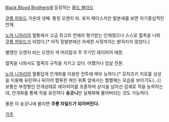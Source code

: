 [[Black Blood Brothers]]에 등장하는 [[올드 블러드]]

[[쿠롱 차일드]] 가운데 넷째. 통칭 오렌지 비. 포커 페이스지만 말본새를 보면 자기중심적인 천재.

[[노아 니자리]]의 혈통에서 고금 최고의 천재라 평가받는 인재였으나 스스로 혈족을 나와 [[쿠롱 차일드]]가 되었다.[* 아직 정발본에선 자세한 사정까지는 밝혀지지 않았다.]

별명인 오렌지 비는 오렌지 색 머리칼과 주 무기인 레이피어 때문.

혈족을 나와서도 혈족의 규칙을 지키고 있다. 어쨌거나 암살 전문.

[[노아 니자리]]의 혈통답게 안개화를 이용한 전투에 매우 능하다.[* 모치즈키 지로를 상성을 이용해 유린하나 뒤이어 합류한 케인 워록 앞에서는 쩔쩔매는 모습을 보이기도(...)]
보통은 부정형인 안개상태로 레이피어를 조종하며 상식을 넘어선 검궤로 적을 농락하는데, 안개화를 통해 적을 유린하다 '''송곳니'''만 실체화해 물어버리는 것도 가능하다.

물론 이 송곳니에 물리면 '''쿠롱 차일드가 되어버린다.'''



[[각주]]
 
